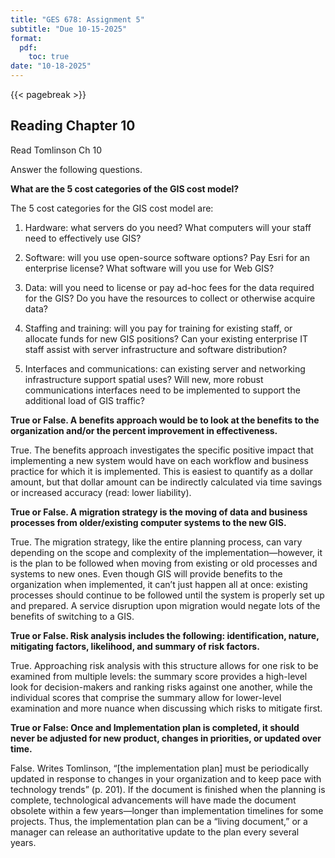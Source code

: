 ```yaml
---
title: "GES 678: Assignment 5"
subtitle: "Due 10-15-2025"
format: 
  pdf:
    toc: true
date: "10-18-2025"
---
```


{{< pagebreak >}}

## Reading Chapter 10

Read Tomlinson Ch 10


Answer the following questions.

**What are the 5 cost categories of the GIS cost model?**

The 5 cost categories for the GIS cost model are:

1. Hardware: what servers do you need? What computers will your staff need to effectively use GIS?

2. Software: will you use open-source software options? Pay Esri for an enterprise license? What software will you use for Web GIS?

3. Data: will you need to license or pay ad-hoc fees for the data required for the GIS? Do you have the resources to collect or otherwise acquire data?

4. Staffing and training: will you pay for training for existing staff, or allocate funds for new GIS positions? Can your existing enterprise IT staff assist with server infrastructure and software distribution?

5. Interfaces and communications: can existing server and networking infrastructure support spatial uses? Will new, more robust communications interfaces need to be implemented to support the additional load of GIS traffic?

**True or False. A benefits approach would be to look at the benefits to the organization and/or the percent improvement in effectiveness.**

True. The benefits approach investigates the specific positive impact that implementing a new system would have on each workflow and business practice for which it is implemented. This is easiest to quantify as a dollar amount, but that dollar amount can be indirectly calculated via time savings or increased accuracy (read: lower liability).

**True or False. A migration strategy is the moving of data and business processes from older/existing computer systems to the new GIS.**

True. The migration strategy, like the entire planning process, can vary depending on the scope and complexity of the implementation—however, it is the plan to be followed when moving from existing or old processes and systems to new ones. Even though GIS will provide benefits to the organization when implemented, it can't just happen all at once: existing processes should continue to be followed until the system is properly set up and prepared. A service disruption upon migration would negate lots of the benefits of switching to a GIS.

**True or False. Risk analysis includes the following: identification, nature, mitigating factors, likelihood, and summary of risk factors.**

True. Approaching risk analysis with this structure allows for one risk to be examined from multiple levels: the summary score provides a high-level look for decision-makers and ranking risks against one another, while the individual scores that comprise the summary allow for lower-level examination and more nuance when discussing which risks to mitigate first.

**True or False: Once and Implementation plan is completed, it should never be adjusted for new product, changes in priorities, or updated over time.**

False. Writes Tomlinson, "[the implementation plan] must be periodically updated in response to changes in your organization and to keep pace with technology trends" (p. 201). If the document is finished when the planning is complete, technological advancements will have made the document obsolete within a few years—longer than implementation timelines for some projects. Thus, the implementation plan can be a "living document," or a manager can release an authoritative update to the plan every several years.
